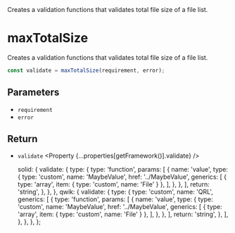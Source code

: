 
<Title>maxTotalSize</Title>
<Description>
  Creates a validation functions that validates total file size of a file list.
</Description>

# maxTotalSize

Creates a validation functions that validates total file size of a file list.

```ts
const validate = maxTotalSize(requirement, error);
```

## Parameters

- `requirement` <Property type="number" />
- `error` <Property type="string" />

## Return

- `validate` <Property {...properties[getFramework()].validate} />

  solid: {
    validate: {
      type: {
        type: 'function',
        params: [
          {
            name: 'value',
            type: {
              type: 'custom',
              name: 'MaybeValue',
              href: '../MaybeValue',
              generics: [
                { type: 'array', item: { type: 'custom', name: 'File' } },
              ],
            },
          },
        ],
        return: 'string',
      },
    },
  },
  qwik: {
    validate: {
      type: {
        type: 'custom',
        name: 'QRL',
        generics: [
          {
            type: 'function',
            params: [
              {
                name: 'value',
                type: {
                  type: 'custom',
                  name: 'MaybeValue',
                  href: '../MaybeValue',
                  generics: [
                    { type: 'array', item: { type: 'custom', name: 'File' } },
                  ],
                },
              },
            ],
            return: 'string',
          },
        ],
      },
    },
  },
};
